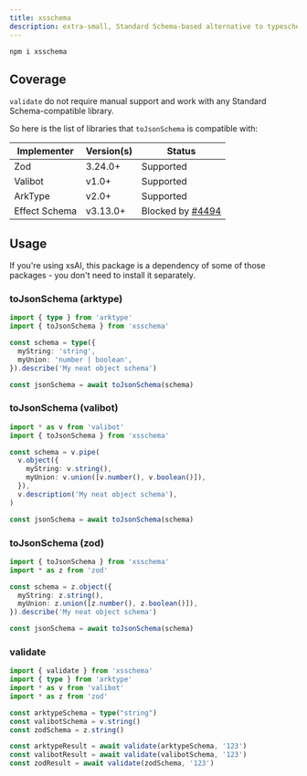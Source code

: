 ```yaml
---
title: xsschema
description: extra-small, Standard Schema-based alternative to typeschema.
---
```



<PkgSizeBadge pkg="xsschema" />

```package-install
npm i xsschema
```

## Coverage

`validate` do not require manual support and work with any Standard Schema-compatible library.

So here is the list of libraries that `toJsonSchema` is compatible with:

| Implementer | Version(s) | Status |
|---|---|---|
| Zod | 3.24.0+ | Supported |
| Valibot | v1.0+ | Supported |
| ArkType | v2.0+ | Supported |
| Effect Schema | v3.13.0+ | Blocked by [#4494](https://github.com/Effect-TS/effect/issues/4494) |

## Usage

<Callout>
  If you're using xsAI, this package is a dependency of some of those packages - you don't need to install it separately.
</Callout>

### toJsonSchema (arktype)

```ts twoslash
import { type } from 'arktype'
import { toJsonSchema } from 'xsschema'

const schema = type({
  myString: 'string',
  myUnion: 'number | boolean',
}).describe('My neat object schema')

const jsonSchema = await toJsonSchema(schema)
```

### toJsonSchema (valibot)

```ts twoslash
import * as v from 'valibot'
import { toJsonSchema } from 'xsschema'

const schema = v.pipe(
  v.object({
    myString: v.string(),
    myUnion: v.union([v.number(), v.boolean()]),
  }),
  v.description('My neat object schema'),
)

const jsonSchema = await toJsonSchema(schema)
```

### toJsonSchema (zod)

```ts twoslash
import { toJsonSchema } from 'xsschema'
import * as z from 'zod'

const schema = z.object({
  myString: z.string(),
  myUnion: z.union([z.number(), z.boolean()]),
}).describe('My neat object schema')

const jsonSchema = await toJsonSchema(schema)
```

### validate

```ts twoslash
import { validate } from 'xsschema'
import { type } from 'arktype'
import * as v from 'valibot'
import * as z from 'zod'

const arktypeSchema = type("string")
const valibotSchema = v.string()
const zodSchema = z.string()

const arktypeResult = await validate(arktypeSchema, '123')
const valibotResult = await validate(valibotSchema, '123')
const zodResult = await validate(zodSchema, '123')
```
